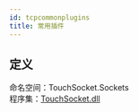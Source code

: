 ```yaml
---
id: tcpcommonplugins
title: 常用插件
---
```


## 定义

命名空间：TouchSocket.Sockets <br/>
程序集：[TouchSocket.dll](https://www.nuget.org/packages/TouchSocket)